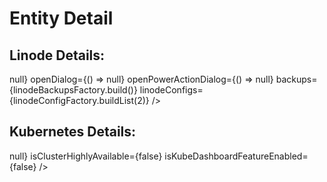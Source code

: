 
<Meta title="Features/Entity Detail" component={LinodeEntityDetail} />

# Entity Detail

<Canvas>
  <Story name="Linode">
    <div>
      <h2 style={{ margin: 0 }}>Linode Details: </h2>
      <LinodeEntityDetail
        variant="details"
        numVolumes={2}
        id={0}
        linode={linodeFactory.build()}
        username="linode-user"
        openTagDrawer={() => null}
        openDialog={() => null}
        openPowerActionDialog={() => null}
        backups={linodeBackupsFactory.build()}
        linodeConfigs={linodeConfigFactory.buildList(2)}
      />
    </div>
  </Story>
</Canvas>

<Canvas>
  <Story name="Kubernetes">
    <h2 style={{ margin: 0 }}>Kubernetes Details: </h2>
    <KubeSummaryPanel
      cluster={kubernetesClusterFactory.build()}
      endpoint={'https://test.us-east-2.linodelke.net:443'}
      endpointError={null}
      endpointLoading={false}
      kubeconfigAvailable={true}
      kubeconfigError={null}
      handleUpdateTags={() => null}
      isClusterHighlyAvailable={false}
      isKubeDashboardFeatureEnabled={false}
    />
  </Story>
</Canvas>
